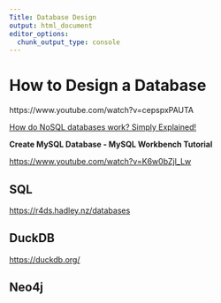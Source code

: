 ```yaml
---
Title: Database Design
output: html_document
editor_options: 
  chunk_output_type: console
---
```


# How to Design a Database

https://www.youtube.com/watch?v=cepspxPAUTA

[How do NoSQL databases work? Simply Explained!](https://www.youtube.com/watch?v=0buKQHokLK8)

**Create MySQL Database - MySQL Workbench Tutorial**

<https://www.youtube.com/watch?v=K6w0bZjl_Lw>

## SQL

<https://r4ds.hadley.nz/databases>

## DuckDB

<https://duckdb.org/>

## Neo4j
